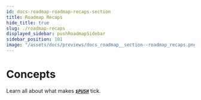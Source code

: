 ```yaml
---
id: docs-roadmap-roadmap-recaps-section
title: Roadmap Recaps
hide_title: true
slug: ./roadmap-recaps
displayed_sidebar: pushRoadmapSidebar
sidebar_position: 101
image: "/assets/docs/previews/docs_roadmap__section--roadmap_recaps.png"
---
```


# Concepts

Learn all about what makes [**_`$PUSH`_**](https://coinmarketcap.com/currencies/epns/ '$PUSH at Coinmarketcap.com') tick.

<head>
  <title>Roadmap Recaps | Push Roadmap | Push Documentation</title>
</head>


<DocCardList />
